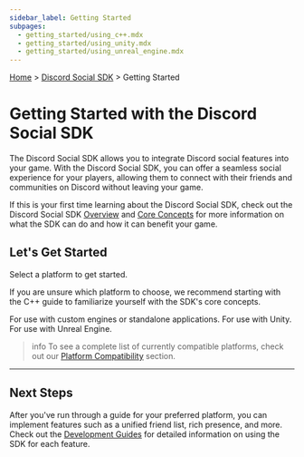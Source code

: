 ```yaml
---
sidebar_label: Getting Started
subpages:
  - getting_started/using_c++.mdx
  - getting_started/using_unity.mdx
  - getting_started/using_unreal_engine.mdx
---
```


[Home](#DOCS_INTRO) > [Discord Social SDK](#DOCS_DISCORD_SOCIAL_SDK_OVERVIEW) > Getting Started

# Getting Started with the Discord Social SDK

The Discord Social SDK allows you to integrate Discord social features into your game. With the Discord Social SDK, you can offer a seamless social experience for your players, allowing them to connect with their friends and communities on Discord without leaving your game.

If this is your first time learning about the Discord Social SDK, check out the Discord Social SDK [Overview](#DOCS_DISCORD_SOCIAL_SDK_OVERVIEW) and [Core Concepts](#DOCS_DISCORD_SOCIAL_SDK_CORE_CONCEPTS) for more information on what the SDK can do and how it can benefit your game.

## Let's Get Started

Select a platform to get started.

If you are unsure which platform to choose, we recommend starting with the C++ guide to familiarize yourself with the SDK's core concepts.

<Container>
  <Card title="Standalone C++" link="#DOCS_DISCORD_SOCIAL_SDK_GETTING_STARTED_USING_C++" icon="cpp">
    For use with custom engines or standalone applications.
  </Card>
  <Card title="Unity" link="#DOCS_DISCORD_SOCIAL_SDK_GETTING_STARTED_USING_UNITY" icon="unity">
    For use with Unity.
  </Card>
  <Card title="Unreal Engine" link="#DOCS_DISCORD_SOCIAL_SDK_GETTING_STARTED_USING_UNREAL_ENGINE" icon="unreal">
    For use with Unreal Engine.
  </Card>
</Container>

> info 
> To see a complete list of currently compatible platforms, check out our [Platform Compatibility](#DOCS_DISCORD_SOCIAL_SDK_CORE_CONCEPTS/sdk-platform-compatibility) section. 

---

## Next Steps

After you've run through a guide for your preferred platform, you can implement features such as a unified friend list, rich presence, and more. Check out the [Development Guides](#DOCS_DISCORD_SOCIAL_SDK_DEVELOPMENT_GUIDES) for detailed information on using the SDK for each feature.